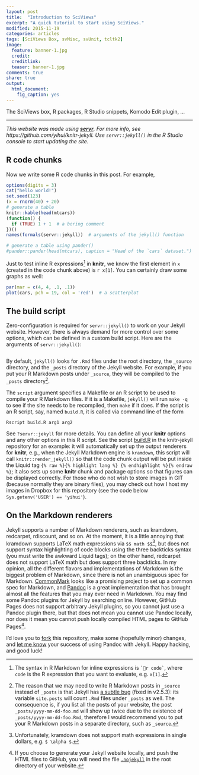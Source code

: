 ```yaml
---
layout: post
title:  "Introduction to SciViews"
excerpt: "A quick tutorial to start using SciViews."
modified: 2015-11-19
categories: articles
tags: [SciViews Box, svMisc, svUnit, tcltk2]
image:
  feature: banner-1.jpg
  credit: 
  creditlink: 
  teaser: banner-1.jpg
comments: true
share: true
output: 
  html_document: 
    fig_caption: yes
---
```


The SciViews box, R packages, R Studio snippets, Komodo Edit plugin, ...

----

_This website was made using [**servr**](https://github.com/yihui/servr). For more info, see https://github.com/yihui/knitr-jekyll. Use `servr::jekyll()` in the R Studio console to start updating the site._

## R code chunks

Now we write some R code chunks in this post. For example,

```r
options(digits = 3)
cat("hello world!")
set.seed(123)
(x = rnorm(40) + 20)
# generate a table
knitr::kable(head(mtcars))
(function() {
  if (TRUE) 1 + 1  # a boring comment
})()
names(formals(servr::jekyll))  # arguments of the jekyll() function
```

```r
# generate a table using pander()
#pander::pander(head(mtcars), caption = "Head of the `cars` dataset.")
```

Just to test inline R expressions[^2] in **knitr**, we know the first element in `x` (created in the code chunk above) is `r x[1]`. You can certainly draw some graphs as well:

[^2]: The syntax in R Markdown for inline expressions is `` `r code` ``, where `code` is the R expression that you want to evaluate, e.g. `x[1]`.

```r
par(mar = c(4, 4, .1, .1))
plot(cars, pch = 19, col = 'red')  # a scatterplot
```

## The build script

Zero-configuration is required for `servr::jekyll()` to work on your Jekyll website. However, there is always demand for more control over some options, which can be defined in a custom build script. Here are the arguments of `servr::jekyll()`:

```r
```

By default, `jekyll()` looks for `.Rmd` files under the root directory, the `_source` directory, and the `_posts` directory of the Jekyll website. For example, if you put your R Markdown posts under `_source`, they will be compiled to the `_posts` directory[^3].

[^3]: The reason that we may need to write R Markdown posts in `_source` instead of `_posts` is that Jekyll has [a subtle bug](https://github.com/jekyll/jekyll/pull/3147) (fixed in v2.5.3): its variable `site.posts` will count `.Rmd` files under `_posts` as well. The consequence is, if you list all the posts of your website, the post `_posts/yyyy-mm-dd-foo.md` will show up twice due to the existence of `_posts/yyyy-mm-dd-foo.Rmd`, therefore I would recommend you to put your R Markdown posts in a separate directory, such as `_source`.

The `script` argument specifies a Makefile or an R script to be used to compile your R Markdown files. If it is a Makefile, `jekyll()` will run `make -q` to see if the site needs to be recompiled, then `make` if it does. If the script is an R script, say, named `build.R`, it is called via command line of the form

    Rscript build.R arg1 arg2

See `?servr::jekyll` for more details. You can define all your **knitr** options and any other options in this R script. See the script [build.R](https://github.com/yihui/knitr-jekyll/blob/gh-pages/build.R) in the knitr-jekyll repository for an example: it will automatically set up the output renderers for **knitr**, e.g., when the Jekyll Markdown engine is `kramdown`, this script will call `knitr::render_jekyll()` so that the code chunk output will be put inside the Liquid tag `{% raw %}{% highlight lang %} {% endhighlight %}{% endraw %}`; it also sets up some **knitr** chunk and package options so that figures can be displayed correctly. For those who do not wish to store images in GIT (because normally they are binary files), you may check out how I host my images in Dropbox for this repository (see the code below `Sys.getenv('USER') == 'yihui'`).

## On the Markdown renderers

Jekyll supports a number of Markdown renderers, such as kramdown, redcarpet, rdiscount, and so on. At the moment, it is a little annoying that kramdown supports LaTeX math expressions via `$$ math $$`[^4], but does not support syntax highlighting of code blocks using the three backticks syntax (you must write the awkward Liquid tags); on the other hand, redcarpet does not support LaTeX math but does support three backticks. In my opinion, all the different flavors and implementations of Markdown is the biggest problem of Markdown, since there is not an unambiguous spec for Markdown. [CommonMark](http://commonmark.org) looks like a promising project to set up a common spec for Markdown, and [Pandoc](http://johnmacfarlane.net/pandoc/) is a great implementation that has brought almost all the features that you may ever need in Markdown. You may find some Pandoc plugins for Jekyll by searching online. However, GitHub Pages does not support arbitrary Jekyll plugins, so you cannot just use a Pandoc plugin there, but that does not mean you cannot use Pandoc locally, nor does it mean you cannot push locally compiled HTML pages to GitHub Pages[^5].

[^4]: Unfortunately, kramdown does not support math expressions in single dollars, e.g. `$ \alpha $`.

[^5]: If you choose to generate your Jekyll website locally, and push the HTML files to GitHub, you will need the file [`.nojekyll`](https://help.github.com/articles/using-jekyll-with-pages) in the root directory of your website.

I'd love you to [fork](https://github.com/yihui/knitr-jekyll) this repository, make some (hopefully minor) changes, and [let me know](https://github.com/yihui/knitr-jekyll/issues) your success of using Pandoc with Jekyll. Happy hacking, and good luck!
